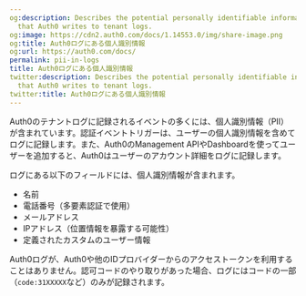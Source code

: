 ```yaml
---
og:description: Describes the potential personally identifiable information (PII)
  that Auth0 writes to tenant logs.
og:image: https://cdn2.auth0.com/docs/1.14553.0/img/share-image.png
og:title: Auth0ログにある個人識別情報
og:url: https://auth0.com/docs/
permalink: pii-in-logs
title: Auth0ログにある個人識別情報
twitter:description: Describes the potential personally identifiable information (PII)
  that Auth0 writes to tenant logs.
twitter:title: Auth0ログにある個人識別情報
---
```


Auth0のテナントログに記録されるイベントの多くには、個人識別情報（PII）が含まれています。認証イベントトリガーは、ユーザーの個人識別情報を含めてログに記録します。また、Auth0のManagement APIやDashboardを使ってユーザーを追加すると、Auth0はユーザーのアカウント詳細をログに記録します。

ログにある以下のフィールドには、個人識別情報が含まれます。

* 名前
* 電話番号（多要素認証で使用）
* メールアドレス
* IPアドレス（位置情報を暴露する可能性）
* 定義されたカスタムのユーザー情報

Auth0ログが、Auth0や他のIDプロバイダーからのアクセストークンを利用することはありません。認可コードのやり取りがあった場合、ログにはコードの一部（`code:31XXXXX`など）のみが記録されます。